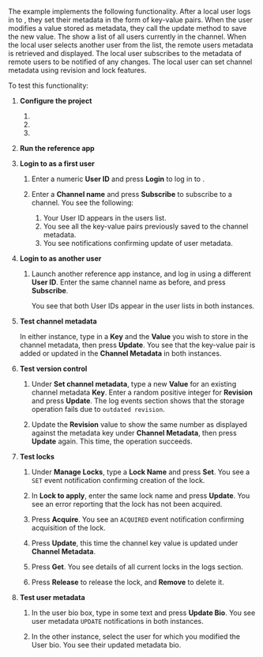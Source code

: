 
The example implements the following functionality. After a local user logs in to <Vpd k="NAME" />, they set their metadata in the form of key-value pairs. When the user modifies a value stored as metadata, they call the update method to save the new value. The <Vpl k="CLIENT"/> show a list of all users currently in the channel. When the local user selects another user from the list, the remote users metadata is retrieved and displayed. The local user subscribes to the metadata of remote users to be notified of any changes. The local user can set channel metadata using revision and lock features.

To test this functionality:

1. **Configure the project**

    1. <OpenConfig/>
    1. <SetAppId/>
    1. <SetAuthenticationMethod/>

1. **Run the reference app**

    <RunApp/>

1. **Login to <Vg k="MESS" /> as a first user**

    1. Enter a numeric **User ID** and press **Login** to log in to <Vg k="MESS" />.

    1. Enter a **Channel name** and press **Subscribe** to subscribe to a channel. You see the following:

        1. Your User ID appears in the users list.
        1. You see all the key-value pairs previously saved to the channel metadata.
        1. You see notifications confirming update of user metadata.

1. **Login to <Vg k="MESS" /> as another user**

    1. Launch another reference app instance, and log in using a different **User ID**. Enter the same channel name as before, and press **Subscribe**.

        You see that both User IDs appear in the user lists in both instances.

1. **Test channel metadata**

    In either instance, type in a **Key** and the **Value** you wish to store in the channel metadata, then press **Update**. You see that the key-value pair is added or updated in the **Channel Metadata** in both instances.

1. **Test version control**

    1. Under **Set channel metadata**, type a new **Value** for an existing channel metadata **Key**. Enter a random positive integer for **Revision** and press **Update**. The log events section shows that the storage operation fails due to `outdated revision`.
    
    1. Update the **Revision** value to show the same number as displayed against the metadata key under **Channel Metadata**, then press **Update** again. This time, the operation succeeds.

1. **Test locks**

    1. Under **Manage Locks**, type a **Lock Name** and press **Set**. You see a `SET` event notification confirming creation of the lock.

    1. In **Lock to apply**, enter the same lock name and press **Update**. You see an error reporting that the lock has not been acquired.

    1. Press **Acquire**. You see an `ACQUIRED` event notification confirming acquisition of the lock. 
    
    1. Press **Update**, this time the channel key value is updated under **Channel Metadata**.

    1. Press **Get**. You see details of all current locks in the logs section.

    1. Press **Release** to release the lock, and **Remove** to delete it.

1. **Test user metadata**

    1. In the user bio box, type in some text and press **Update Bio**. You see user metadata `UPDATE` notifications in both instances.

    1. In the other instance, select the user for which you modified the User bio.  You see their updated metadata bio.
